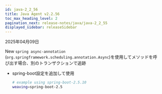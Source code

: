 ```yaml
---
id: java-2_2_56
title: Java Agent v2.2.56
toc_max_heading_level: 2
pagination_next: release-notes/java/java-2_2_55
displayed_sidebar: releaseSidebar
---
```


2025年04月09日

<Status priority='1'>New</Status> `spring async-annotation` (`org.springframework.scheduling.annotation.Async`)を使用してメソッドを呼び出す場合、別のトランザクションで追跡

- spring-boot設定を追加して使用

  ```bash
  # example using spring-boot-2.5.10
  weaving=spring-boot-2.5
  ```


<DownloadJava ver="2.2.56" />
